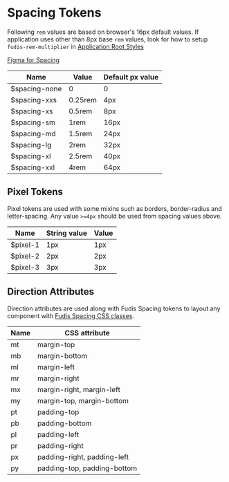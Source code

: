 
<Meta title="Foundations/Spacing" />

# Spacing Tokens

Following `rem` values are based on browser's 16px default values. If application uses other than 8px base `rem` values, look for how to setup `fudis-rem-multiplier` in [Application Root Styles](/docs/documentation-introduction-how-to-start-using-fudis--documentation&args=#5-define-applications-root-styles)

[Figma for Spacing](https://www.figma.com/file/a6G6ZD6W3tlq0qmUkdvdp1/Fudis-DS-Foundations?type=design&node-id=26-187&mode=design&t=lYhydEYCkwi6ol3D-0)

<table>
  <thead>
    <tr>
      <th>Name</th>
      <th>Value</th>
      <th>Default px value</th>
    </tr>
  </thead>
  <tbody>
    <tr>
      <td>$spacing-none</td>
      <td>0</td>
      <td>0</td>
    </tr>
    <tr>
      <td>$spacing-xxs</td>
      <td>0.25rem</td>
      <td>4px</td>
    </tr>
    <tr>
      <td>$spacing-xs</td>
      <td>0.5rem</td>
      <td>8px</td>
    </tr>
    <tr>
      <td>$spacing-sm</td>
      <td>1rem</td>
      <td>16px</td>
    </tr>
    <tr>
      <td>$spacing-md</td>
      <td>1.5rem</td>
      <td>24px</td>
    </tr>
    <tr>
      <td>$spacing-lg</td>
      <td>2rem</td>
      <td>32px</td>
    </tr>
    <tr>
      <td>$spacing-xl</td>
      <td>2.5rem</td>
      <td>40px</td>
    </tr>
    <tr>
      <td>$spacing-xxl</td>
      <td>4rem</td>
      <td>64px</td>
    </tr>
  </tbody>
</table>

## Pixel Tokens
Pixel tokens are used with some mixins such as borders, border-radius and letter-spacing. Any value `>=4px` should be used from spacing values above.

<table>
  <thead>
    <tr>
      <th>Name</th>
      <th>String value</th>
      <th>Value</th>
    </tr>
  </thead>
  <tbody>
    <tr>
      <td>$pixel-1</td>
      <td>1px</td>
      <td>1px</td>
    </tr>
    <tr>
      <td>$pixel-2</td>
      <td>2px</td>
      <td>2px</td>
    </tr>
    <tr>
      <td>$pixel-3</td>
      <td>3px</td>
      <td>3px</td>
    </tr>
  </tbody>
</table>

## Direction Attributes
Direction attributes are used along with Fudis Spacing tokens to layout any component with [Fudis Spacing CSS classes](/docs/utilities-spacing--documentation).

<table>
  <thead>
    <tr>
      <th>Name</th>
      <th>CSS attribute</th>
    </tr>
  </thead>
  <tbody>
    <tr>
      <td>mt</td>
      <td>margin-top</td>
    </tr>
    <tr>
      <td>mb</td>
      <td>margin-bottom</td>
    </tr>
    <tr>
      <td>ml</td>
      <td>margin-left</td>
    </tr>
    <tr>
      <td>mr</td>
      <td>margin-right</td>
    </tr>
    <tr>
      <td>mx</td>
      <td>margin-right, margin-left</td>
    </tr>
    <tr>
      <td>my</td>
      <td>margin-top, margin-bottom</td>
    </tr>
    <tr>
      <td>pt</td>
      <td>padding-top</td>
    </tr>
    <tr>
      <td>pb</td>
      <td>padding-bottom</td>
    </tr>
    <tr>
      <td>pl</td>
      <td>padding-left</td>
    </tr>
    <tr>
      <td>pr</td>
      <td>padding-right</td>
    </tr>
    <tr>
      <td>px</td>
      <td>padding-right, padding-left</td>
    </tr>
    <tr>
      <td>py</td>
      <td>padding-top, padding-bottom</td>
    </tr>
  </tbody>
</table>